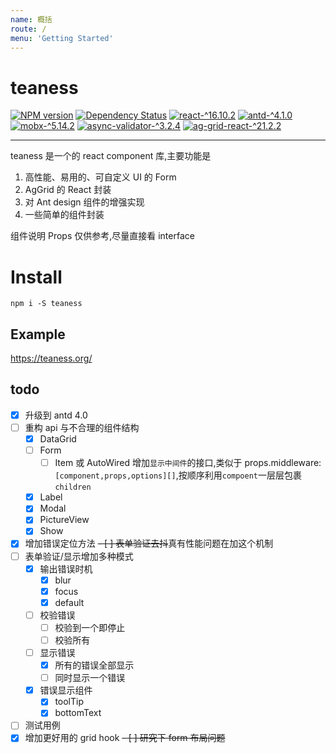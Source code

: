 ```yaml
---
name: 概括
route: /
menu: 'Getting Started'
---
```


# teaness

[![NPM version](https://img.shields.io/npm/v/teaness.svg)](https://img.shields.io/npm/v/teaness.svg)
[![Dependency Status](https://img.shields.io/david/MyCupOfTeaOo/teaness)](https://img.shields.io/david/MyCupOfTeaOo/teaness)
[![react-^16.10.2](https://img.shields.io/badge/react-^16.10.2-066da5)](https://img.shields.io/badge/react-^16.10.2-066da5)
[![antd-^4.1.0](https://img.shields.io/badge/antd-^4.1.0-066da5)](https://img.shields.io/badge/antd-^4.1.0-066da5)
[![mobx-^5.14.2](https://img.shields.io/badge/mobx-^5.14.2-066da5)](https://img.shields.io/badge/mobx-^5.14.2-066da5)
[![async-validator-^3.2.4](https://img.shields.io/badge/async--validator-^3.2.4-066da5)](https://img.shields.io/badge/async--validator-^3.2.4-066da5)
[![ag-grid-react-^21.2.2](https://img.shields.io/badge/ag--grid--react-^21.2.2-066da5)](https://img.shields.io/badge/ag--grid--react-^21.2.2-066da5)

---

teaness 是一个的 react component 库,主要功能是

1. 高性能、易用的、可自定义 UI 的 Form
2. AgGrid 的 React 封装
3. 对 Ant design 组件的增强实现
4. 一些简单的组件封装

组件说明 Props 仅供参考,尽量直接看 interface

# Install

`npm i -S teaness`

## Example

https://teaness.org/

## todo

- [x] 升级到 antd 4.0
- [ ] 重构 api 与不合理的组件结构
  - [x] DataGrid
  - [ ] Form
    - [ ] Item 或 AutoWired 增加`显示中间件`的接口,类似于 props.middleware: `[component,props,options][]`,按顺序利用`compoent`一层层包裹`children`
  - [x] Label
  - [x] Modal
  - [x] PictureView
  - [x] Show
- [x] 增加错误定位方法
      ~~- [ ] 表单验证去抖~~真有性能问题在加这个机制
- [ ] 表单验证/显示增加多种模式
  - [x] 输出错误时机
    - [x] blur
    - [x] focus
    - [x] default
  - [ ] 校验错误
    - [ ] 校验到一个即停止
    - [ ] 校验所有
  - [ ] 显示错误
    - [x] 所有的错误全部显示
    - [ ] 同时显示一个错误
  - [x] 错误显示组件
    - [x] toolTip
    - [x] bottomText
- [ ] 测试用例
- [x] 增加更好用的 grid hook
      ~~- [ ] 研究下 form 布局问题~~
